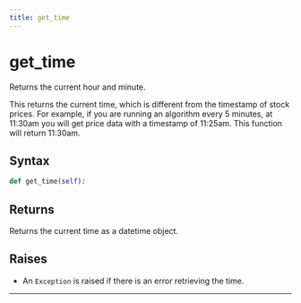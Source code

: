 ```yaml
---
title: get_time
---
```


# get_time

Returns the current hour and minute.

This returns the current time, which is different from the timestamp of stock prices. For example, if you are running an algorithm every 5 minutes, at 11:30am you will get price data with a timestamp of 11:25am. This function will return 11:30am.

## Syntax

<DocParameterTable params={[]} />

```python
def get_time(self):
```

## Returns

Returns the current time as a datetime object.

## Raises
- An `Exception` is raised if there is an error retrieving the time.
---
